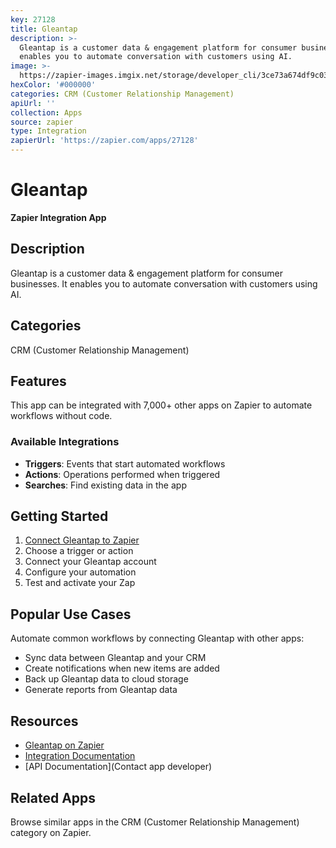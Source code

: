 ```yaml
---
key: 27128
title: Gleantap
description: >-
  Gleantap is a customer data & engagement platform for consumer businesses. It
  enables you to automate conversation with customers using AI.
image: >-
  https://zapier-images.imgix.net/storage/developer_cli/3ce73a674df9c030b962f5a9c717f892.png?auto=format%2Ccompress&ixlib=python-3.0.0&q=50
hexColor: '#000000'
categories: CRM (Customer Relationship Management)
apiUrl: ''
collection: Apps
source: zapier
type: Integration
zapierUrl: 'https://zapier.com/apps/27128'
---
```

# Gleantap

**Zapier Integration App**

## Description

Gleantap is a customer data & engagement platform for consumer businesses. It enables you to automate conversation with customers using AI.

## Categories

CRM (Customer Relationship Management)

## Features

This app can be integrated with 7,000+ other apps on Zapier to automate workflows without code.

### Available Integrations

- **Triggers**: Events that start automated workflows
- **Actions**: Operations performed when triggered
- **Searches**: Find existing data in the app

## Getting Started

1. [Connect Gleantap to Zapier](https://zapier.com/apps/27128)
2. Choose a trigger or action
3. Connect your Gleantap account
4. Configure your automation
5. Test and activate your Zap

## Popular Use Cases

Automate common workflows by connecting Gleantap with other apps:

- Sync data between Gleantap and your CRM
- Create notifications when new items are added
- Back up Gleantap data to cloud storage
- Generate reports from Gleantap data

## Resources

- [Gleantap on Zapier](https://zapier.com/apps/27128)
- [Integration Documentation](https://zapier.com/apps/27128/integrations)
- [API Documentation](Contact app developer)

## Related Apps

Browse similar apps in the CRM (Customer Relationship Management) category on Zapier.
